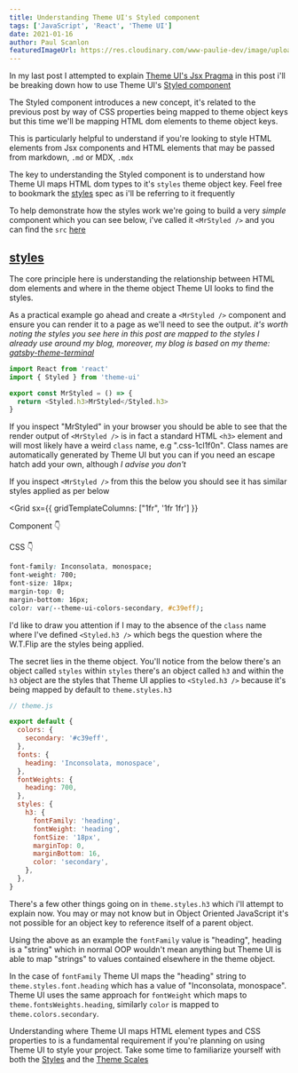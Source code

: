 ```yaml
---
title: Understanding Theme UI's Styled component
tags: ['JavaScript', 'React', 'Theme UI']
date: 2021-01-16
author: Paul Scanlon
featuredImageUrl: https://res.cloudinary.com/www-paulie-dev/image/upload/v1603273280/paulie.dev/placeholder_ekfnq2.jpg
---
```



In my last post I attempted to explain [Theme UI's Jsx Pragma](/posts/2021/01/theme-ui-alpha-1/) in this post i'll be
breaking down how to use Theme UI's [Styled component](https://theme-ui.com/styled)

The Styled component introduces a new concept, it's related to the previous post by way of CSS properties being mapped
to theme object keys but this time we'll be mapping HTML dom elements to theme object keys.

This is particularly helpful to understand if you're looking to style HTML elements from Jsx components and HTML
elements that may be passed from markdown, `.md` or MDX, `.mdx`

The key to understanding the Styled component is to understand how Theme UI maps HTML dom types to it's `styles` theme
object key. Feel free to bookmark the [styles](https://theme-ui.com/theme-spec#styles) spec as i'll be referring to it
frequently

To help demonstrate how the styles work we're going to build a very _simple_ component which you can see below, i've
called it `<MrStyled />` and you can find the `src`
[here](https://github.com/PaulieScanlon/paulie-dev-2019/tree/master/src/posts/2021/01/MrStyled.js)

## [styles](#styles)

The core principle here is understanding the relationship between HTML dom elements and where in the theme object Theme
UI looks to find the styles.

As a practical example go ahead and create a `<MrStyled />` component and ensure you can render it to a page as we'll
need to see the output. _it's worth noting the styles you see here in this post are mapped to the styles I already use
around my blog, moreover, my blog is based on my theme:
[gatsby-theme-terminal](https://github.com/PaulieScanlon/gatsby-theme-terminal)_

<Divider />

```javascript
import React from 'react'
import { Styled } from 'theme-ui'

export const MrStyled = () => {
  return <Styled.h3>MrStyled</Styled.h3>
}
```

<Divider />

If you inspect "MrStyled" in your browser you should be able to see that the render output of `<MrStyled />` is in fact
a standard HTML `<h3>` element and will most likely have a weird `class` name, e.g ".css-1cl1f0n". Class names are
automatically generated by Theme UI but you can if you need an escape hatch add your own, although _I advise you don't_

If you inspect `<MrStyled />` from this the below you should see it has similar styles applied as per below

<Grid 
 sx={{
  gridTemplateColumns: ["1fr", '1fr 1fr']
 }}
>

<Box>

Component 👇

<MrStyled />

</Box>

<Box>

CSS 👇

```css
font-family: Inconsolata, monospace;
font-weight: 700;
font-size: 18px;
margin-top: 0;
margin-bottom: 16px;
color: var(--theme-ui-colors-secondary, #c39eff);
```

</Box>

</Grid>

<Divider />

I'd like to draw you attention if I may to the absence of the `class` name where I've defined `<Styled.h3 />` which begs
the question where the W.T.Flip are the styles being applied.

The secret lies in the theme object. You'll notice from the below there's an object called `styles` within `styles`
there's an object called `h3` and within the `h3` object are the styles that Theme UI applies to `<Styled.h3 />` because
it's being mapped by default to `theme.styles.h3`

<Divider />

```javascript
// theme.js

export default {
  colors: {
    secondary: '#c39eff',
  },
  fonts: {
    heading: 'Inconsolata, monospace',
  },
  fontWeights: {
    heading: 700,
  },
  styles: {
    h3: {
      fontFamily: 'heading',
      fontWeight: 'heading',
      fontSize: '18px',
      marginTop: 0,
      marginBottom: 16,
      color: 'secondary',
    },
  },
}
```

<Divider />

There's a few other things going on in `theme.styles.h3` which i'll attempt to explain now. You may or may not know but
in Object Oriented JavaScript it's not possible for an object key to reference itself of a parent object.

Using the above as an example the `fontFamily` value is "heading", heading is a "string" which in normal OOP wouldn't
mean anything but Theme UI is able to map "strings" to values contained elsewhere in the theme object.

In the case of `fontFamily` Theme UI maps the "heading" string to `theme.styles.font.heading` which has a value of
"Inconsolata, monospace". Theme UI uses the same approach for `fontWeight` which maps to `theme.fontsWeights.heading`,
similarly `color` is mapped to `theme.colors.secondary`.

Understanding where Theme UI maps HTML element types and CSS properties to is a fundamental requirement if you're
planning on using Theme UI to style your project. Take some time to familiarize yourself with both the
[Styles](https://theme-ui.com/theme-spec#styles) and the [Theme Scales](https://theme-ui.com/theme-spec#theme-scales)
